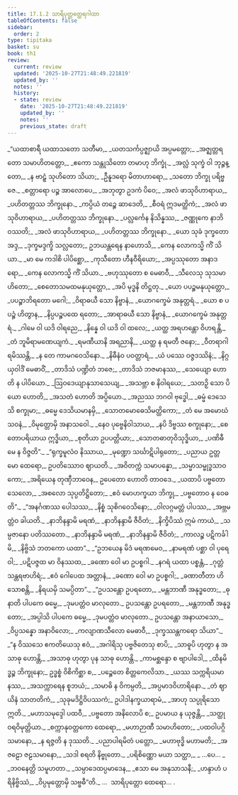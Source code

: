 ```yaml
---
title: 17.1.2 သာရိပုတ္တတ္ထေရဂါထာ
tableOfContents: false
sidebar:
  order: 2
type: tipitaka
basket: su
book: th1
review:
  current: review
  updated: '2025-10-27T21:48:49.221819'
  updated_by: ''
  notes: ''
  history:
  - state: review
    date: '2025-10-27T21:48:49.221819'
    updated_by: ''
    notes: ''
    previous_state: draft
---
```



<ReviewStatus review={frontmatter.review} showDetails={true} />

<HypothesisAnnotation frontmatter={frontmatter} />

<DynamicBreadcrumb />

<Division number="981" book="th1" e="ch" v="19" p="343">

<Paragraph number="1331" type="verses" book="th1">
_“ယထာစာရီ ယထာသတော သတီမာ,_  
_ယတသင်္ကပ္ပဇ္ဈာယိ အပ္ပမတ္တော;_  
_အဇ္ဈတ္တရတော သမာဟိတတ္တော,_  
_ဧကော သန္တုသိတော တမာဟု ဘိက္ခုံ._  

</Paragraph>

</Division>
<Division number="982" book="th1" e="ch" v="19" p="343">

<Paragraph number="1332" type="verses" book="th1">
_အလ္လံ သုက္ခံ ဝါ ဘုဉ္ဇန္တော,_  
_န ဗာဠှံ သုဟိတော သိယာ;_  
_ဦနူဒရော မိတာဟာရော,_  
_သတော ဘိက္ခု ပရိဗ္ဗဇေ._  

</Paragraph>

</Division>
<Division number="983" book="th1" e="ch" v="19" p="343">

<Paragraph number="1333" type="verses" book="th1">
_စတ္တာရော ပဉ္စ အာလောပေ,_  
_အဘုတွာ ဥဒကံ ပိဝေ;_  
_အလံ ဖာသုဝိဟာရာယ,_  
_ပဟိတတ္တဿ ဘိက္ခုနော._  

</Paragraph>

</Division>
<Division number="984" book="th1" e="ch" v="19" p="343">

<Paragraph number="1334" type="verses" book="th1">
_ကပ္ပိယံ တဉ္စေ ဆာဒေတိ,_  
_စီဝရံ ဣဒမတ္ထိကံ;_  
_အလံ ဖာသုဝိဟာရာယ,_  
_ပဟိတတ္တဿ ဘိက္ခုနော._  

</Paragraph>

</Division>
<Division number="985" book="th1" e="ch" v="19" p="344">

<Paragraph number="1335" type="verses" book="th1">
_ပလ္လင်္ကေန နိသိန္နဿ,_  
_ဇဏ္ဏုကေ နာဘိဝဿတိ;_  
_အလံ ဖာသုဝိဟာရာယ,_  
_ပဟိတတ္တဿ ဘိက္ခုနော._  

</Paragraph>

</Division>
<Division number="986" book="th1" e="ch" v="19" p="344">

<Paragraph number="1336" type="verses" book="th1">
_ယော သုခံ ဒုက္ခတော အဒ္ဒ,_  
_ဒုက္ခမဒ္ဒက္ခိ သလ္လတော;_  
ဥဘယန္တရေန နာဟောသိ,_  
_ကေန လောကသ္မိ ကိံ သိယာ._  

</Paragraph>

</Division>
<Division number="987" book="th1" e="ch" v="19" p="344">

<Paragraph number="1337" type="verses" book="th1">
_မာ မေ ကဒါစိ ပါပိစ္ဆော,_  
_ကုသီတော ဟီနဝီရိယော;_  
_အပ္ပဿုတော အနာဒရော,_  
_ကေန လောကသ္မိ ကိံ သိယာ._  

</Paragraph>

</Division>
<Division number="988" book="th1" e="ch" v="19" p="344">

<Paragraph number="1338" type="verses" book="th1">
_ဗဟုဿုတော စ မေဓာဝီ,_  
_သီလေသု သုသမာဟိတော;_  
_စေတောသမထမနုယုတ္တော,_  
_အပိ မုဒ္ဓနိ တိဋ္ဌတု._  

</Paragraph>

</Division>
<Division number="989" book="th1" e="ch" v="19" p="344">

<Paragraph number="1339" type="verses" book="th1">
_ယော ပပဉ္စမနုယုတ္တော,_  
_ပပဉ္စာဘိရတော မဂေါ;_  
_ဝိရာဓယီ သော နိဗ္ဗာနံ,_  
_ယောဂက္ခေမံ အနုတ္တရံ._  

</Paragraph>

</Division>
<Division number="990" book="th1" e="ch" v="19" p="344">

<Paragraph number="1340" type="verses" book="th1">
_ယော စ ပပဉ္စံ ဟိတွာန,_  
_နိပ္ပပဉ္စပထေ ရတော;_  
_အာရာဓယီ သော နိဗ္ဗာနံ,_  
_ယောဂက္ခေမံ အနုတ္တရံ._  

</Paragraph>

</Division>
<Division number="991" book="th1" e="ch" v="19" p="344">

<Paragraph number="1341" type="verses" book="th1">
_ဂါမေ ဝါ ယဒိ ဝါရညေ,_  
_နိန္နေ ဝါ ယဒိ ဝါ ထလေ;_  
_ယတ္ထ အရဟန္တော ဝိဟရန္တိ,_  
_တံ ဘူမိရာမဏေယျကံ._  

</Paragraph>

</Division>
<Division number="992" book="th1" e="ch" v="19" p="344">

<Paragraph number="1342" type="verses" book="th1">
_ရမဏီယာနိ အရညာနိ,_  
_ယတ္ထ န ရမတီ ဇနော;_  
_ဝီတရာဂါ ရမိဿန္တိ,_  
_န တေ ကာမဂဝေသိနော._  

</Paragraph>

</Division>
<Division number="993" book="th1" e="ch" v="19" p="344">

<Paragraph number="1343" type="verses" book="th1">
_နိဓီနံဝ ပဝတ္တာရံ,_  
_ယံ ပဿေ ဝဇ္ဇဒဿိနံ;_  
_နိဂ္ဂယှဝါဒိံ မေဓာဝိံ,_  
_တာဒိသံ ပဏ္ဍိတံ ဘဇေ;_  
_တာဒိသံ ဘဇမာနဿ,_  
_သေယျော ဟောတိ န ပါပိယော._  

</Paragraph>

</Division>
<Division number="994" book="th1" e="ch" v="19" p="344">

<Paragraph number="1344" type="verses" book="th1">
_ဩဝဒေယျာနုသာသေယျ,_  
_အသဗ္ဘာ စ နိဝါရယေ;_  
_သတဉှိ သော ပိယော ဟောတိ,_  
_အသတံ ဟောတိ အပ္ပိယော._  

</Paragraph>

</Division>
<Division number="995" book="th1" e="ch" v="19" p="344">

<Paragraph number="1345" type="verses" book="th1">
_အညဿ ဘဂဝါ ဗုဒ္ဓေါ,_  
_ဓမ္မံ ဒေသေသိ စက္ခုမာ;_  
_ဓမ္မေ ဒေသိယမာနမှိ,_  
_သောတမောဓေသိမတ္ထိကော;_  
_တံ မေ အမောဃံ သဝနံ,_  
_ဝိမုတ္တောမှိ အနာသဝေါ._  

</Paragraph>

</Division>
<Division number="996" book="th1" e="ch" v="19" p="344">

<Paragraph number="1346" type="verses" book="th1">
_နေဝ ပုဗ္ဗေနိဝါသာယ,_  
_နပိ ဒိဗ္ဗဿ စက္ခုနော;_  
_စေတောပရိယာယ ဣဒ္ဓိယာ,_  
_စုတိယာ ဥပပတ္တိယာ;_  
_သောတဓာတုဝိသုဒ္ဓိယာ,_  
_ပဏိဓီ မေ န ဝိဇ္ဇတိ”._  

</Paragraph>

</Division>
<Division number="997" book="th1" e="ch" v="19" p="345">

<Paragraph number="1347" type="verses" book="th1">
_“ရုက္ခမူလံဝ နိဿာယ,_  
_မုဏ္ဍော သင်္ဃာဋိပါရုတော;_  
_ပညာယ ဥတ္တမော ထေရော,_  
ဥပတိဿောဝ ဈာယတိ._  

</Paragraph>

</Division>
<Division number="998" book="th1" e="ch" v="19" p="345">

<Paragraph number="1348" type="verses" book="th1">
_အဝိတက္ကံ သမာပန္နော,_  
_သမ္မာသမ္ဗုဒ္ဓသာဝကော;_  
_အရိယေန တုဏှီဘာဝေန,_  
ဥပေတော ဟောတိ တာဝဒေ._  

</Paragraph>

</Division>
<Division number="999" book="th1" e="ch" v="19" p="345">

<Paragraph number="1349" type="verses" book="th1">
_ယထာပိ ပဗ္ဗတော သေလော,_  
_အစလော သုပ္ပတိဋ္ဌိတော;_  
_ဧဝံ မောဟက္ခယာ ဘိက္ခု,_  
_ပဗ္ဗတောဝ န ဝေဓတိ”._  

</Paragraph>

</Division>
<Division number="1000" book="th1" e="ch" v="19" p="345">

<Paragraph number="1350" type="verses" book="th1">
_“အနင်္ဂဏဿ ပေါသဿ,_  
_နိစ္စံ သုစိဂဝေသိနော;_  
_ဝါလဂ္ဂမတ္တံ ပါပဿ,_  
_အဗ္ဘမတ္တံဝ ခါယတိ._  

</Paragraph>

</Division>
<Division number="1001" book="th1" e="ch" v="19" p="345">

<Paragraph number="1351" type="verses" book="th1">
_နာဘိနန္ဒာမိ မရဏံ,_  
_နာဘိနန္ဒာမိ ဇီဝိတံ;_  
_နိက္ခိပိဿံ ဣမံ ကာယံ,_  
_သမ္ပဇာနော ပတိဿတော._  

</Paragraph>

</Division>
<Division number="1002" book="th1" e="ch" v="19" p="345">

<Paragraph number="1352" type="verses" book="th1">
_နာဘိနန္ဒာမိ မရဏံ,_  
_နာဘိနန္ဒာမိ ဇီဝိတံ;_  
_ကာလဉ္စ ပဋိကင်္ခါမိ,_  
_နိဗ္ဗိသံ ဘတကော ယထာ”._  

</Paragraph>

</Division>
<Division number="1003" book="th1" e="ch" v="19" p="345">

<Paragraph number="1353" type="verses" book="th1">
_“ဥဘယေန မိဒံ မရဏမေဝ,_  
_နာမရဏံ ပစ္ဆာ ဝါ ပုရေ ဝါ;_  
_ပဋိပဇ္ဇထ မာ ဝိနဿထ,_  
_ခဏော ဝေါ မာ ဥပစ္စဂါ._  

</Paragraph>

</Division>
<Division number="1004" book="th1" e="ch" v="19" p="345">

<Paragraph number="1354" type="verses" book="th1">
_နဂရံ ယထာ ပစ္စန္တံ,_  
_ဂုတ္တံ သန္တရဗာဟိရံ;_  
_ဧဝံ ဂေါပေထ အတ္တာနံ,_  
_ခဏော ဝေါ မာ ဥပစ္စဂါ;_  
_ခဏာတီတာ ဟိ သောစန္တိ,_  
_နိရယမှိ သမပ္ပိတာ”._  

</Paragraph>

</Division>
<Division number="1005" book="th1" e="ch" v="19" p="345">

<Paragraph number="1355" type="verses" book="th1">
_“ဥပသန္တော ဥပရတော,_  
_မန္တဘာဏီ အနုဒ္ဓတော;_  
_ဓုနာတိ ပါပကေ ဓမ္မေ,_  
_ဒုမပတ္တံဝ မာလုတော._  

</Paragraph>

</Division>
<Division number="1006" book="th1" e="ch" v="19" p="345">

<Paragraph number="1356" type="verses" book="th1">
ဥပသန္တော ဥပရတော,_  
_မန္တဘာဏီ အနုဒ္ဓတော;_  
_အပ္ပါသိ ပါပကေ ဓမ္မေ,_  
_ဒုမပတ္တံဝ မာလုတော._  

</Paragraph>

</Division>
<Division number="1007" book="th1" e="ch" v="19" p="345">

<Paragraph number="1357" type="verses" book="th1">
ဥပသန္တော အနာယာသော,_  
_ဝိပ္ပသန္နော အနာဝိလော;_  
_ကလျာဏသီလော မေဓာဝီ,_  
_ဒုက္ခဿန္တကရော သိယာ”._  

</Paragraph>

</Division>
<Division number="1008" book="th1" e="ch" v="19" p="345">

<Paragraph number="1358" type="verses" book="th1">
_“န ဝိဿသေ ဧကတိယေသု ဧဝံ,_  
_အဂါရိသု ပဗ္ဗဇိတေသု စာပိ;_  
_သာဓူပိ ဟုတွာ န အသာဓု ဟောန္တိ,_  
_အသာဓု ဟုတွာ ပုန သာဓု ဟောန္တိ._  

</Paragraph>

</Division>
<Division number="1009" book="th1" e="ch" v="19" p="346">

<Paragraph number="1359" type="verses" book="th1">
_ကာမစ္ဆန္ဒော စ ဗျာပါဒေါ,_  
_ထိနမိဒ္ဓဉ္စ ဘိက္ခုနော;_  
ဥဒ္ဓစ္စံ ဝိစိကိစ္ဆာ စ,_  
_ပဉ္စေတေ စိတ္တကေလိသာ._  

</Paragraph>

</Division>
<Division number="1010" book="th1" e="ch" v="19" p="346">

<Paragraph number="1360" type="verses" book="th1">
_ယဿ သက္ကရိယမာနဿ,_  
_အသက္ကာရေန စူဘယံ;_  
_သမာဓိ န ဝိကမ္ပတိ,_  
_အပ္ပမာဒဝိဟာရိနော._  

</Paragraph>

</Division>
<Division number="1011" book="th1" e="ch" v="19" p="346">

<Paragraph number="1361" type="verses" book="th1">
_တံ ဈာယိနံ သာတတိကံ,_  
_သုခုမဒိဋ္ဌိဝိပဿကံ;_  
ဥပါဒါနက္ခယာရာမံ,_  
_အာဟု သပ္ပုရိသော ဣတိ._  

</Paragraph>

</Division>
<Division number="1012" book="th1" e="ch" v="19" p="346">

<Paragraph number="1362" type="verses" book="th1">
_မဟာသမုဒ္ဒေါ ပထဝီ,_  
_ပဗ္ဗတော အနိလောပိ စ;_  
ဥပမာယ န ယုဇ္ဇန္တိ,_  
_သတ္ထု ဝရဝိမုတ္တိယာ._  

</Paragraph>

</Division>
<Division number="1013" book="th1" e="ch" v="19" p="346">

<Paragraph number="1363" type="verses" book="th1">
_စက္ကာနုဝတ္တကော ထေရော,_  
_မဟာဉာဏီ သမာဟိတော;_  
_ပထဝါပဂ္ဂိသမာနော,_  
_န ရဇ္ဇတိ န ဒုဿတိ._  

</Paragraph>

</Division>
<Division number="1014" book="th1" e="ch" v="19" p="346">

<Paragraph number="1364" type="verses" book="th1">
_ပညာပါရမိတံ ပတ္တော,_  
_မဟာဗုဒ္ဓိ မဟာမတိ;_  
_အဇဠော ဇဠသမာနော,_  
_သဒါ စရတိ နိဗ္ဗုတော._  

</Paragraph>

</Division>
<Division number="1015" book="th1" e="ch" v="19" p="346">

<Paragraph number="1365" type="verses" book="th1">
_ပရိစိဏ္ဏော မယာ သတ္ထာ,_  
_ …ပေ… _  
_ဘဝနေတ္တိ သမူဟတာ._  

</Paragraph>

</Division>
<Division number="1016" book="th1" e="ch" v="19" p="346">

<Paragraph number="1366" type="verses" book="th1">
_သမ္ပာဒေထပ္ပမာဒေန,_  
_ဧသာ မေ အနုသာသနီ;_  
_ဟန္ဒာဟံ ပရိနိဗ္ဗိဿံ,_  
_ဝိပ္ပမုတ္တောမှိ သဗ္ဗဓီ”တိ._  


</Paragraph>
</Division>

<Paragraph number="1367" type="center" book="th1">
…  သာရိပုတ္တော ထေရော… .
</Paragraph>